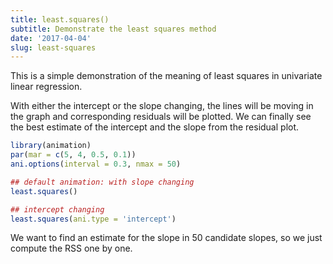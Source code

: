```yaml
---
title: least.squares()
subtitle: Demonstrate the least squares method
date: '2017-04-04'
slug: least-squares
---
```


This is a simple demonstration of the meaning of least squares in univariate
linear regression.

With either the intercept or the slope changing, the lines will be moving in
the graph and corresponding residuals will be plotted. We can finally see the
best estimate of the intercept and the slope from the residual plot.
 
```r
library(animation)
par(mar = c(5, 4, 0.5, 0.1))
ani.options(interval = 0.3, nmax = 50)

## default animation: with slope changing
least.squares()

```

```r
## intercept changing
least.squares(ani.type = 'intercept')
```

We want to find an estimate for the slope in 50 candidate slopes, so we just compute the RSS one by one. 

